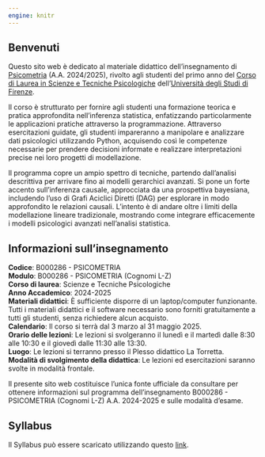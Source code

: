 ```yaml
---
engine: knitr
---
```



## Benvenuti {.unnumbered}

Questo sito web è dedicato al materiale didattico dell'insegnamento di [Psicometria](https://www.unifi.it/index.php?module=ofform2&mode=1&cmd=3&AA=2023&afId=689762) (A.A. 2024/2025), rivolto agli studenti del primo anno del [Corso di Laurea in Scienze e Tecniche Psicologiche](https://www.psicologia.unifi.it/vp-130-scienze-e-tecniche-psicologiche-l-24.html) dell'[Università degli Studi di Firenze](https://www.unifi.it/).

Il corso è strutturato per fornire agli studenti una formazione teorica e pratica approfondita nell'inferenza statistica, enfatizzando particolarmente le applicazioni pratiche attraverso la programmazione. Attraverso esercitazioni guidate, gli studenti impareranno a manipolare e analizzare dati psicologici utilizzando Python, acquisendo così le competenze necessarie per prendere decisioni informate e realizzare interpretazioni precise nei loro progetti di modellazione.

Il programma copre un ampio spettro di tecniche, partendo dall'analisi descrittiva per arrivare fino ai modelli gerarchici avanzati. Si pone un forte accento sull'inferenza causale, approcciata da una prospettiva bayesiana, includendo l'uso di Grafi Aciclici Diretti (DAG) per esplorare in modo approfondito le relazioni causali. L'intento è di andare oltre i limiti della modellazione lineare tradizionale, mostrando come integrare efficacemente i modelli psicologici avanzati nell'analisi statistica.

## Informazioni sull'insegnamento {.unnumbered}

**Codice**: B000286 - PSICOMETRIA </br>
**Modulo**: B000286 - PSICOMETRIA (Cognomi L-Z) </br>
**Corso di laurea**: Scienze e Tecniche Psicologiche </br>
**Anno Accademico**: 2024-2025 </br>
**Materiali didattici**: È sufficiente disporre di un laptop/computer funzionante. Tutti i materiali didattici e il software necessario sono forniti gratuitamente a tutti gli studenti, senza richiedere alcun acquisto.</br>
**Calendario**: Il corso si terrà dal 3 marzo al 31 maggio 2025.</br>
**Orario delle lezioni**: Le lezioni si svolgeranno il lunedì e il martedì dalle 8:30 alle 10:30 e il giovedì dalle 11:30 alle 13:30.</br>
**Luogo**: Le lezioni si terranno presso il Plesso didattico La Torretta.</br>
**Modalità di svolgimento della didattica**: Le lezioni ed esercitazioni saranno svolte in modalità frontale.</br>

::: {.callout-note}
Il presente sito web costituisce l'unica fonte ufficiale da consultare per ottenere informazioni sul programma dell'insegnamento B000286 - PSICOMETRIA (Cognomi L-Z) A.A. 2024-2025 e sulle modalità d'esame.
:::

## Syllabus

Il Syllabus può essere scaricato utilizzando questo [link](syllabus/syllabus.pdf).


\mainmatter

